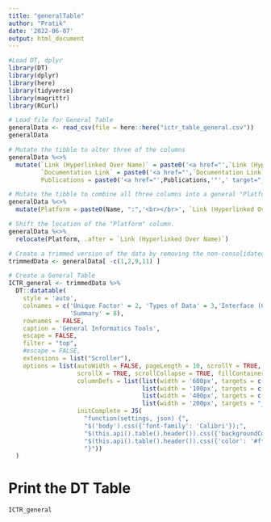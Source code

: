 ```yaml
---
title: "generalTable"
author: "Pratik"
date: '2022-06-07'
output: html_document
---
```


```r
#Load DT, dplyr
library(DT)
library(dplyr)
library(here)
library(tidyverse)
library(magrittr)
library(RCurl)
```


```r
# Load file for General Table
generalData <- read_csv(file = here::here("ictr_table_general.csv"))
generalData

# Mutate the tibble to alter three of the columns
generalData %<>%
  mutate(`Link (Hyperlinked Over Name)` = paste0('<a href="',`Link (Hyperlinked Over Name)`,'"',' target="_blank"','<div title="Main Link"> </div> <img src=\"https://cdns.iconmonstr.com/wp-content/releases/preview/2012/240/iconmonstr-link-1.png"  height=\"20\"> </img>','</a>'),
         `Documentation Link` = paste0('<a href="',`Documentation Link`,'"',' target="_blank"','<div title="Documentation"> </div> <img src=\"https://cdns.iconmonstr.com/wp-content/releases/preview/2013/240/iconmonstr-note-13.png"  height=\"20\"> </img>', '</a>'),
         Publications = paste0('<a href="',Publications,'"',' target="_blank"','<div title="Publications"> </div> <img src=\"https://cdns.iconmonstr.com/wp-content/releases/preview/2013/240/iconmonstr-note-4.png"  height=\"20\"> </img>', '</a>'))

# Mutate the tibble to combine all three columns into a general "Platform" column.
generalData %<>%
  mutate(Platform = paste0(Name, ":",'<br></br>', `Link (Hyperlinked Over Name)`,'<br></br>', `Documentation Link`,'<br></br>', Publications))

# Shift the location of the "Platform" column. 
generalData %<>%
  relocate(Platform, .after = `Link (Hyperlinked Over Name)`)

# Create a trimmed version of the data by removing the non-consolidated columns. 
trimmedData <- generalData[ -c(1,2,9,11) ]
```

```r
# Create a General Table
ICTR_general <- trimmedData %>%
  DT::datatable(
    style = 'auto',
    colnames = c('Unique Factor' = 2, 'Types of Data' = 3,'Interface (CL, GUI)' = 6,
                 'Summary' = 8),
    rownames = FALSE,
    caption = 'General Informatics Tools',
    escape = FALSE,
    filter = "top",
    #escape = FALSE,
    extensions = list("Scroller"),
    options = list(autoWidth = FALSE, pageLength = 10, scrollY = TRUE,
                   scrollX = TRUE, scrollCollapse = TRUE, fillContainer = TRUE,
                   columnDefs = list(list(width = '600px', targets = c(7)),
                                     list(width = '100px', targets = c(0,4,5)),
                                     list(width = '400px', targets = c(2)),
                                     list(width = '200px', targets = "_all")),
                   initComplete = JS(
                     "function(settings, json) {",
                     "$('body').css({'font-family': 'Calibri'});",
                     "$(this.api().table().header()).css({'backgroundColor': '#3f546f'});",
                     "$(this.api().table().header()).css({'color': '#fff'});",
                     "}"))
  )
```

# Print the DT Table
```r
ICTR_general
```

